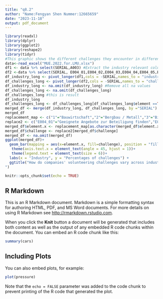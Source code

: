 ```yaml
---
title: "q8.2"
author: "Name:Fengyan Shen Nummer:12665659"
date: "2023-11-18"
output: pdf_document
---
```

```r
library(readxl)
library(dplyr)
library(ggplot2)
library(reshape2)
library(tidyr)
#This graphic shows the different challenges they encounter in different industries.
data<-read_excel("MUE.2022.for.LMU.xlsx")
df1 <- data %>% select(SERIAL,A003) #Extract the industry relevant columns
df2 <-data %>% select(SERIAL, E004_01,E004_02,E004_03,E004_04,E004_05,E004_06,E004_07) #Extract the challenged relevant columns
df_industry_long <- pivot_longer(df1,cols = -SERIAL,names_to = "industry", values_to = "element")
df_challenges_long <- pivot_longer(df2,cols = -SERIAL,names_to = "challenge", values_to = "element") 
df_industry_long <- na.omit(df_industry_long) #Remove all na values
df_challenges_long <- na.omit(df_challenges_long)
df_challenges_long #this is result
df_industry_long
df_challenges_long <- df_challenges_long[df_challenges_long$element ==TRUE,]
merged_df <- merge(df_industry_long, df_challenges_long, by ="SERIAL")
merged_df
replacement_map <- c("1"="Bauwirtschaft","2"="Bergbau / Metall","3"="Bildung / Weiterbildung","4"="Chemie / Pharma","5"="Elektrotechnik","6"="Energie / Wasser","7"="Fahrzeugbau / -Zulieferer","8"="Finanzen / Versicherung","9"="Gastgewerbe / Einzelhandel","10"="Gesundheit / Sozialwesen","11"="Grundstücks- / Wohnungswesen","12"="Handel","13"="nformationstechnik / Kommunikation","14"="Kunst / Unterhaltung / Erholung","15"="Land- / Forstwirtschaft","16"="Maschinenbau","17"="Nahrungsmittelindustrie","18"="Verkehr / Logistik / Transport","19"="Sonstige Dienstleistungsbranchel","20"="Sonstiges verarbeitendes Gewerbe","21"="Sonstige Branche:")
replace2 <- c("E004_01"="Geeignete Angebote zur Beteiligung finden","E004_02"="Mitarbeitende zur Teilnahme gewinnen","E004_03"=" Koordination der Mitarbeitenden","E004_04"=" Begrenzte Zeit von Mitarbeitenden","E004_05"="Kosten des Programms","E004_06"=" Fehlende Unterstützung der Geschäftsführung","E004_07"="Sonstiges und zwar")####
merged_df$element.x <- replacement_map[as.character(merged_df$element.x)]
merged_df$challenge <- replace2[merged_df$challenge]
merged_df <- na.omit(merged_df)
ggplot(merged_df)+
  geom_bar(mapping = aes(x=element.x, fill=challenge), position = "fill")+
   theme(axis.text.x = element_text(angle = 45, hjust = 1))+
   theme(legend.text = element_text(size = 6))+
  labs(x = "Industry", y = "Percentages of challenges") +
  ggtitle("How do companies' volunteering challenges vary across industries?
")
```

```r
knitr::opts_chunk$set(echo = TRUE)
```

## R Markdown

This is an R Markdown document. Markdown is a simple formatting syntax for authoring HTML, PDF, and MS Word documents. For more details on using R Markdown see <http://rmarkdown.rstudio.com>.

When you click the **Knit** button a document will be generated that includes both content as well as the output of any embedded R code chunks within the document. You can embed an R code chunk like this:

```r
summary(cars)
```

## Including Plots

You can also embed plots, for example:

```r
plot(pressure)
```

Note that the `echo = FALSE` parameter was added to the code chunk to prevent printing of the R code that generated the plot.
